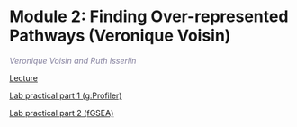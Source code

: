 # Module 2: Finding Over-represented Pathways (Veronique Voisin)

 *<font color="#827e9c">Veronique Voisin and Ruth Isserlin</font>*
  
  [Lecture](./lectures/Pathways_2024_Module2_ORA_VV.pdf) 

  [Lab practical part 1 (g:Profiler)](#gprofiler-lab-new)    

  [Lab practical part 2 (fGSEA)](#gsea-lab)    

